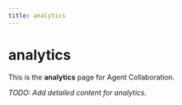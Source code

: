 ```yaml
---
title: analytics
---
```


# analytics

This is the **analytics** page for Agent Collaboration.

_TODO: Add detailed content for analytics._
